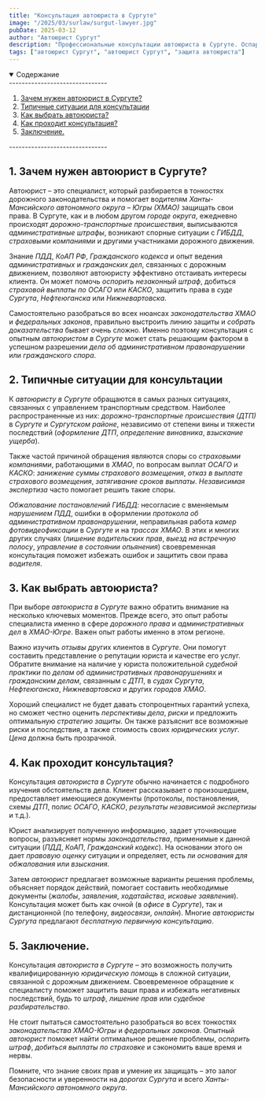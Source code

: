 ```yaml
---
title: "Консультация автоюриста в Сургуте"
image: "/2025/03/surlaw/surgut-lawyer.jpg"
pubDate: 2025-03-12
author: "Автоюрист Сургут"
description: "Профессиональные консультации автоюриста в Сургуте. Оспаривание штрафов ГИБДД, помощь при ДТП, защита в судах Сургута"
tags: ["автоюрист Сургут", "автоюрист Сургут", "защита автоюриста"]
---
```



<details open>
  <summary>
    <span>Содержание</span>
  </summary>
  -------------------------------
  <ol>
    <li>
      <a href="#one">Зачем нужен автоюрист в Сургуте?</a>
    </li>
    <li>
      <a href="#two">Типичные ситуации для консультации</a>
    </li>
    <li>
      <a href="#three">Как выбрать автоюриста?</a>
    </li>
    <li>
      <a href="#four">Как проходит консультация?</a>
    </li>
    <li>
      <a href="#five">Заключение.</a>
    </li>
  </ol>
  -------------------------------
</details>

<section class="article-section" id="one">

## 1. Зачем нужен автоюрист в Сургуте?

Автоюрист – это специалист, который разбирается в тонкостях дорожного законодательства и помогает водителям _Ханты-Мансийского автономного округа – Югры (ХМАО)_ защищать свои права. В Сургуте, как и в любом другом _городе округа_, ежедневно происходят _дорожно-транспортные происшествия_, выписываются _административные штрафы_, возникают спорные ситуации с _ГИБДД_, _страховыми компаниями_ и другими участниками дорожного движения.

Знание _ПДД_, _КоАП РФ_, _Гражданского кодекса_ и опыт ведения _административных_ и _гражданских дел_, связанных с дорожным движением, позволяют автоюристу эффективно отстаивать интересы клиента. Он может помочь _оспорить незаконный штраф_, добиться _страховой выплаты по ОСАГО_ или _КАСКО_, защитить права в _суде Сургута_, _Нефтеюганска_ или _Нижневартовска_.

Самостоятельно разобраться во всех нюансах _законодательства ХМАО_ и _федеральных законов_, правильно выстроить линию защиты и _собрать доказательства_ бывает очень сложно. Именно поэтому консультация с опытным _автоюристом в Сургуте_ может стать решающим фактором в успешном разрешении _дела об административном правонарушении_ или _гражданского спора_.

</section>

<section class="article-section" id="two">

## 2. Типичные ситуации для консультации

К _автоюристу в Сургуте_ обращаются в самых разных ситуациях, связанных с управлением транспортным средством. Наиболее распространенные из них: _дорожно-транспортные происшествия (ДТП)_ в _Сургуте_ и _Сургутском районе_, независимо от степени вины и тяжести последствий (_оформление ДТП_, _определение виновника_, _взыскание ущерба_).

Также частой причиной обращения являются споры со _страховыми компаниями_, работающими в _ХМАО_, по вопросам выплат _ОСАГО_ и _КАСКО_: _занижение суммы страхового возмещения_, _отказ в выплате страхового возмещения_, _затягивание сроков выплаты_. _Независимая экспертиза_ часто помогает решить такие споры.

_Обжалование постановлений ГИБДД_: несогласие с вменяемым _нарушением ПДД_, ошибки в оформлении _протокола об административном правонарушении_, неправильная работа _камер фотовидеофиксации_ в _Сургуте_ и на _трассах ХМАО_. В этих и многих других случаях (_лишение водительских прав_, _выезд на встречную полосу_, _управление в состоянии опьянения_) своевременная консультация поможет избежать ошибок и защитить свои права _водителя_.

</section>

<section class="article-section" id="three">

## 3. Как выбрать автоюриста?

При выборе _автоюриста в Сургуте_ важно обратить внимание на несколько ключевых моментов. Прежде всего, это опыт работы специалиста именно в сфере _дорожного права_ и _административных дел_ в _ХМАО-Югре_. Важен опыт работы именно в этом регионе.

Важно изучить _отзывы_ других клиентов в _Сургуте_. Они помогут составить представление о репутации юриста и качестве его услуг. Обратите внимание на наличие у юриста положительной _судебной практики_ по _делам об административных правонарушениях_ и _гражданским делам_, связанным с _ДТП_, в _судах Сургута_, _Нефтеюганска_, _Нижневартовска_ и других _городов ХМАО_.

Хороший специалист не будет давать стопроцентных гарантий успеха, но сможет честно оценить _перспективы дела_, _риски_ и предложить оптимальную _стратегию защиты_. Он также разъяснит все возможные риски и последствия, а также стоимость своих _юридических услуг_. _Цена_ должна быть прозрачной.

</section>

<section class="article-section" id="four">

## 4. Как проходит консультация?

Консультация _автоюриста в Сургуте_ обычно начинается с подробного изучения обстоятельств дела. Клиент рассказывает о произошедшем, предоставляет имеющиеся документы (протоколы, постановления, схемы _ДТП_, полис _ОСАГО_, _КАСКО_, _результаты независимой экспертизы_ и т.д.).

Юрист анализирует полученную информацию, задает уточняющие вопросы, разъясняет нормы _законодательства_, применимые к данной ситуации (_ПДД_, _КоАП_, _Гражданский кодекс_). На основании этого он дает _правовую оценку_ ситуации и определяет, есть ли _основания для обжалования_ или _взыскания_.

Затем _автоюрист_ предлагает возможные варианты решения проблемы, объясняет порядок действий, помогает составить необходимые документы (_жалобы_, _заявления_, _ходатайства_, _исковые заявления_). Консультация может быть как очной (в _офисе_ в _Сургуте_), так и дистанционной (по телефону, _видеосвязи_, _онлайн_). Многие _автоюристы Сургута_ предлагают _бесплатную первичную консультацию_.

</section>

<section class="article-section" id="five">

## 5. Заключение.

Консультация _автоюриста в Сургуте_ – это возможность получить квалифицированную _юридическую помощь_ в сложной ситуации, связанной с дорожным движением. Своевременное обращение к специалисту поможет защитить ваши права и избежать негативных последствий, будь то _штраф_, _лишение прав_ или _судебное разбирательство_.

Не стоит пытаться самостоятельно разобраться во всех тонкостях _законодательства ХМАО-Югры_ и _федеральных законов_. Опытный _автоюрист_ поможет найти оптимальное решение проблемы, _оспорить штраф_, _добиться выплаты по страховке_ и сэкономить ваше время и нервы.

Помните, что знание своих прав и умение их защищать – это залог безопасности и уверенности на _дорогах Сургута_ и всего _Ханты-Мансийского автономного округа_.

</section>
